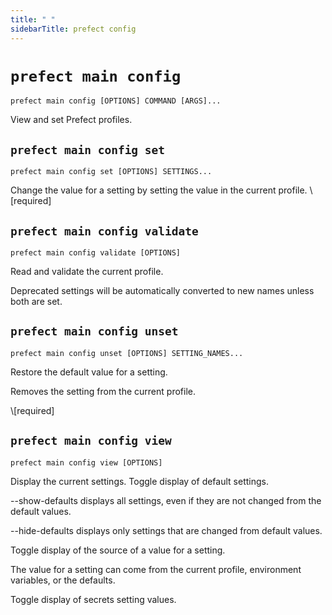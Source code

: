 ```yaml
---
title: " "
sidebarTitle: prefect config
---
```



# `prefect main config`



```command
prefect main config [OPTIONS] COMMAND [ARGS]...
```



<Info>
View and set Prefect profiles.
</Info>








## `prefect main config set`



```command
prefect main config set [OPTIONS] SETTINGS...
```



<Info>
Change the value for a setting by setting the value in the current profile.
</Info>






<AccordionGroup>


<Accordion title="Arguments" defaultOpen>
<ResponseField name="SETTINGS..." type="string" required>
    \[required]
</ResponseField>
</Accordion>



</AccordionGroup>



## `prefect main config validate`



```command
prefect main config validate [OPTIONS]
```



<Info>
Read and validate the current profile.

Deprecated settings will be automatically converted to new names unless both are
set.
</Info>








## `prefect main config unset`



```command
prefect main config unset [OPTIONS] SETTING_NAMES...
```



<Info>
Restore the default value for a setting.

Removes the setting from the current profile.
</Info>






<AccordionGroup>


<Accordion title="Arguments" defaultOpen>
<ResponseField name="SETTING_NAMES..." type="string" required>
    \[required]
</ResponseField>
</Accordion>



<Accordion title="Options" defaultOpen>

<ResponseField name="--yes">
    
</ResponseField>

</Accordion>

</AccordionGroup>



## `prefect main config view`



```command
prefect main config view [OPTIONS]
```



<Info>
Display the current settings.
</Info>






<AccordionGroup>




<Accordion title="Options" defaultOpen>

<ResponseField name="--show-defaults">
    Toggle display of default settings.

--show-defaults displays all settings,
even if they are not changed from the
default values.

--hide-defaults displays only settings
that are changed from default values.
</ResponseField>

<ResponseField name="--show-sources">
    Toggle display of the source of a value for
a setting.

The value for a setting can come from the
current profile, environment variables, or
the defaults.
</ResponseField>

<ResponseField name="--show-secrets">
    Toggle display of secrets setting values.
</ResponseField>

</Accordion>

</AccordionGroup>
